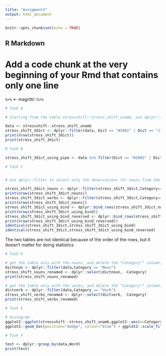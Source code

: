 ```yaml
---
title: "Assigment3"
output: html_document
---
```


```r
knitr::opts_chunk$set(echo = TRUE)
```

## R Markdown

# Add a code chunk at the very beginning of your Rmd that contains only one line
`%>%` <- magrittr::`%>%`


```r

# Task A

# Starting from the table stressshift::stress_shift_unamb, use dplyr::filter to extract only the data taken from dictionaries “W1802”, “J1917”, and “C1687”. Store the resulting table in a variable called stress_shift_3dict. The resulting table, stress_shift_3dict, should have 451 rows. Add a line at the bottom of your chunk that checks this for you by printing the number of rows in the table.

data <- stressshift::stress_shift_unamb
stress_shift_3dict <- dplyr::filter(data, Dict == "W1802" | Dict == "J1917"| Dict == "C1687")
print(nrow(stress_shift_3dict))
print(stress_shift_3dict)

```


```r

# Task B

stress_shift_3dict_using_pipe <- data %>% filter(Dict == "W1802" | Dict == "J1917"| Dict == "C1687")

```


```r

# Task C


# Use dplyr::filter to select only the observations for nouns from the three dictionaries above, storing the result as stress_shift_3dict_nouns, and then only the observations for verbs from the three dictionaries above, storing the result as stress_shift_3dict_verbs. Use dplyr::bind_rows to combine the two into a single table called stress_shift_3dict_using_bind. Now change the order of arguments to dplyr::bind_rows (if you previously put the noun table first and the verb table second in the function call, put the verb table first and the noun table second) and save the result into stress_shift_3dict_using_bind_reversed.

stress_shift_3dict_nouns <- dplyr::filter(stress_shift_3dict,Category=="Noun")
print(nrow(stress_shift_3dict_nouns))
stress_shift_3dict_verbs <- dplyr::filter(stress_shift_3dict,Category=="Verb")
print(nrow(stress_shift_3dict_nouns))
stress_shift_3dict_using_bind <- dplyr::bind_rows(stress_shift_3dict_nouns,stress_shift_3dict_verbs)
print(nrow(stress_shift_3dict_using_bind))
stress_shift_3dict_using_bind_reversed <- dplyr::bind_rows(stress_shift_3dict_verbs,stress_shift_3dict_nouns)
print(nrow(stress_shift_3dict_using_bind_reversed))
identical(stress_shift_3dict,stress_shift_3dict_using_bind)
identical(stress_shift_3dict,stress_shift_3dict_using_bind_reversed)


```
The two tables are not identical because of the order of the rows, but it doesn't matter for doing statistics

```r

# Task D

# get the table only with the nouns, and delete the "Category"" column;
dictnoun <- dplyr::filter(data,Category == "Noun")
stress_shift_nouns_renamed <- dplyr::select(dictnoun, -Category)
print(stress_shift_nouns_renamed)

# get the table only with the verbs, and delete the "Category"" column;
dictverb <- dplyr::filter(data,Category == "Verb")
stress_shift_verbs_renamed <- dplyr::select(dictverb, -Category)
print(stress_shift_verbs_renamed)


```

```r

# Task E

# Histogram 
ggplot2::ggplot(stressshift::stress_shift_unamb,ggplot2::aes(x=Category, fill=Syllable)) +
ggplot2::geom_bar(position="dodge", colour="blue") + ggplot2::scale_fill_brewer(palette="Set1")
```


```r

# Task F

test <- dplyr::group_by(data,Word)
print(test)

```
